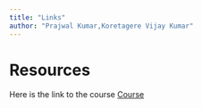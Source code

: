 ```yaml
---
title: "Links"
author: "Prajwal Kumar,Koretagere Vijay Kumar"
---
```


# Resources
Here is the link to the course
[Course](https://www.startupengineer.io/_repos/dat_sci_2/13_ml_dl/)
